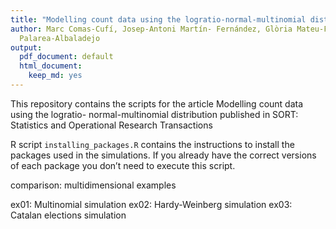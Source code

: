 ```yaml
---
title: "Modelling count data using the logratio-normal-multinomial distribution"
author: Marc Comas-Cufí, Josep-Antoni Martín- Fernández, Glòria Mateu-Figueras, Javier
  Palarea-Albaladejo
output:
  pdf_document: default
  html_document:
    keep_md: yes
---
```


This repository contains the scripts for the article Modelling count data using the logratio- normal-multinomial distribution published in SORT: Statistics and Operational Research Transactions

R script `installing_packages.R` contains the instructions to install the packages used in the simulations. If you already have the correct versions of each package you don't need to execute this script.

comparison: multidimensional examples

ex01: Multinomial simulation
ex02: Hardy-Weinberg simulation
ex03: Catalan elections simulation
